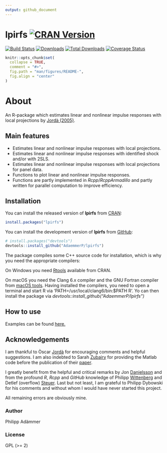 ```yaml
---
output: github_document
---
```


<!-- README.md is generated from README.Rmd. Please edit that file -->

# lpirfs [![CRAN Version](https://www.r-pkg.org/badges/version/lpirfs)](https://CRAN.R-project.org/package=lpirfs) 
[![Build Status](https://travis-ci.com/AdaemmerP/lpirfs.svg)](https://travis-ci.com/AdaemmerP/lpirfs) 
[![Downloads](https://cranlogs.r-pkg.org/badges/lpirfs)](https://CRAN.R-project.org/package=lpirfs) 
[![Total Downloads](https://cranlogs.r-pkg.org/badges/grand-total/lpirfs?color=orange)](https://CRAN.R-project.org/package=lpirfs) 
[![Coverage Status](https://codecov.io/gh/adaemmerp/lpirfs/graph/badge.svg)](https://codecov.io/github/adaemmerp/lpirfs?branch=master) 

```r
knitr::opts_chunk$set(
  collapse = TRUE,
  comment = "#>",
  fig.path = "man/figures/README-",
  fig.align = "center"
)
```


# About
An R-package which estimates linear and nonlinear impulse responses
with local projections by [Jordà (2005)](https://www.aeaweb.org/articles?id=10.1257/0002828053828518).

## Main features

- Estimates linear and nonlinear impulse responses with local projections.
- Estimates linear and nonlinear impulse responses with identified shock and/or with 2SLS.
- Estimates linear and nonlinear impulse responses with local projections for panel data.
- Functions to plot linear and nonlinear impulse responses.
- Functions are partly implemented in *Rcpp*/*RcppArmadillo* and partly written for parallel computation
  to improve efficiency.


## Installation

You can install the released version of **lpirfs** from [CRAN](https://CRAN.R-project.org):

``` r
install.packages("lpirfs")
```

You can install the development version of **lpirfs** from [GitHub](https://github.com/):

``` r
# install.packages("devtools")
devtools::install_github("AdaemmerP/lpirfs")
```

The package compiles some C++ source code for installation, which is why you need the appropriate compilers:

On Windows you need [Rtools](https://cran.r-project.org/bin/windows/Rtools/) available from CRAN. 

On macOS you need the Clang 6.x compiler and the GNU Fortran compiler from [macOS tools](https://cran.r-project.org/bin/macosx/tools/).
Having installed the compilers, you need to open a terminal and start R via 'PATH=/usr/local/clang6/bin:$PATH R'. 
Yo can then install the package via *devtools::install_github("AdaemmerP/lpirfs")*

## How to use 
Examples can be found [here.](https://adaemmerp.github.io/lpirfs/README_docs.html)


## Acknowledgements
I am thankful to Òscar [Jordà](https://sites.google.com/site/oscarjorda/) for encouraging comments and helpful suggestions. I am also indebted to Sarah [Zubairy](https://sites.google.com/site/sarahzubairy/) for providing the Matlab code before the publication of their 
[paper](https://www.journals.uchicago.edu/doi/10.1086/696277). 

I greatly benefit from the helpful and critical remarks by Jon [Danielsson](http://www.systemicrisk.ac.uk/people/jon-danielsson) and from the profound *R*, *Rcpp* and *GitHub* knowledge of Philipp [Wittenberg](https://github.com/wittenberg) and Detlef (overflow) [Steuer](https://github.com/dsteuer).
Last but not least, I am grateful to Philipp Dybowski for his comments and without whom I would have never started this project.

All remaining errors are obviously mine. 


### Author
Philipp Adämmer

### License

GPL (>= 2)
